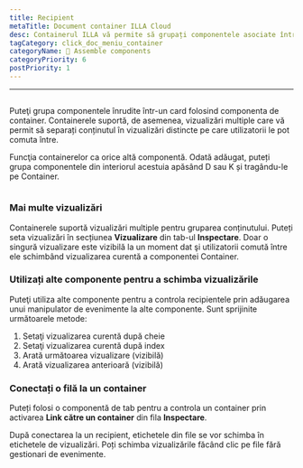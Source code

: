 ```yaml
---
title: Recipient
metaTitle: Document container ILLA Cloud
desc: Containerul ILLA vă permite să grupați componentele asociate într-un card
tagCategory: click_doc_meniu_container
categoryName: 🧬 Assemble components
categoryPriority: 6
postPriority: 1
---
```


* * *

## <Heading hidden>Container</Heading>

Puteţi grupa componentele înrudite într-un card folosind componenta de container. Containerele suportă, de asemenea, vizualizări multiple care vă permit să separați conținutul în vizualizări distincte pe care utilizatorii le pot comuta între.

Funcţia containerelor ca orice altă componentă. Odată adăugat, puteți grupa componentele din interiorul acestuia apăsând D sau K și tragându-le pe Container.

<img
  src='https://cdn.illacloud.com/official-website/img/docs/assemble/container.png'
  alt=""
/>

### Mai multe vizualizări

Containerele suportă vizualizări multiple pentru gruparea conținutului. Puteți seta vizualizări în secțiunea **Vizualizare** din tab-ul **Inspectare**. Doar o singură vizualizare este vizibilă la un moment dat şi utilizatorii comută între ele schimbând vizualizarea curentă a componentei Container.

### Utilizați alte componente pentru a schimba vizualizările

Puteţi utiliza alte componente pentru a controla recipientele prin adăugarea unui manipulator de evenimente la alte componente. Sunt sprijinite următoarele metode:

1.  Setaţi vizualizarea curentă după cheie
2.  Setaţi vizualizarea curentă după index
3.  Arată următoarea vizualizare (vizibilă)
4.  Arată vizualizarea anterioară (vizibilă)

### Conectați o filă la un container

Puteți folosi o componentă de tab pentru a controla un container prin activarea **Link către un container** din fila **Inspectare**.

După conectarea la un recipient, etichetele din file se vor schimba în etichetele de vizualizări. Poți schimba vizualizările făcând clic pe file fără gestionari de evenimente. 
